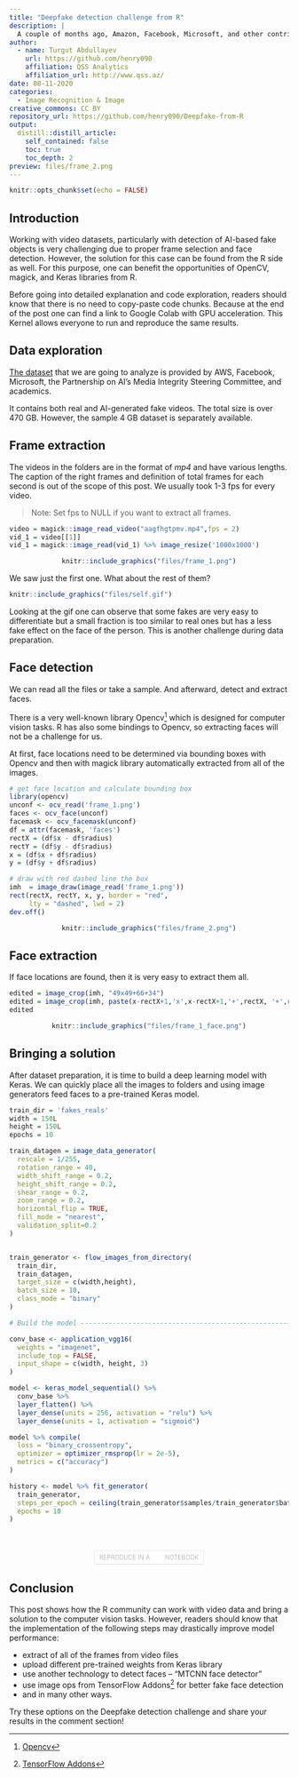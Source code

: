 ```yaml
---
title: "Deepfake detection challenge from R"
description: |
  A couple of months ago, Amazon, Facebook, Microsoft, and other contributors initiated a challenge consisting of telling apart real and AI-generated ("fake") videos. We show how to approach this challenge from R.
author:
  - name: Turgut Abdullayev 
    url: https://github.com/henry090
    affiliation: QSS Analytics
    affiliation_url: http://www.qss.az/
date: 08-11-2020
categories:
  - Image Recognition & Image
creative_commons: CC BY
repository_url: https://github.com/henry090/Deepfake-from-R
output: 
  distill::distill_article:
    self_contained: false
    toc: true
    toc_depth: 2
preview: files/frame_2.png
---
```




<style type="text/css">
.colab-root {
    display: inline-block;
    background: rgba(255, 255, 255, 0.75);
    padding: 4px 8px;
    border-radius: 4px;
    font-size: 11px!important;
    text-decoration: none;
    color: #aaa;
    border: none;
    font-weight: 300;
    border: solid 1px rgba(0, 0, 0, 0.08);
    border-bottom-color: rgba(0, 0, 0, 0.15);
    text-transform: uppercase;
    line-height: 16px;
}
span.colab-span {
    background-image: url(https://distill.pub/2020/growing-ca/images/colab.svg);
    background-repeat: no-repeat;
    background-size: 20px;
    background-position-y: 2px;
    display: inline-block;
    padding-left: 24px;
    border-radius: 4px;
    text-decoration: none;
}
</style>

```r
knitr::opts_chunk$set(echo = FALSE)
```

## Introduction

Working with video datasets, particularly with detection of AI-based fake objects is very challenging due to proper frame selection and face detection. However, the solution for this case can be found from the R side as well. For this purpose, one can benefit the opportunities of OpenCV, magick, and Keras libraries from R.

Before going into detailed explanation and code exploration, readers should know that there is no need to copy-paste code chunks. Because at the end of the post one can find a link to Google Colab with GPU acceleration. This Kernel allows everyone to run and reproduce the same results.


## Data exploration

[The dataset](https://www.kaggle.com/c/deepfake-detection-challenge/overview/description) that we are going to analyze is provided by AWS, Facebook, Microsoft, the Partnership on AI’s Media Integrity Steering Committee, and academics.

It contains both real and AI-generated fake videos. The total size is over 470 GB. However, the sample 4 GB dataset is separately available.

## Frame extraction

The videos in the folders are in the format of _mp4_ and have various lengths. The caption of the right frames and definition of total frames for each second is out of the scope of this post. We usually took 1-3 fps for every video.

> Note: Set fps to NULL if you want to extract all frames.

```r
video = magick::image_read_video("aagfhgtpmv.mp4",fps = 2)
vid_1 = video[[1]]
vid_1 = magick::image_read(vid_1) %>% image_resize('1000x1000')
```

<center>

```r
knitr::include_graphics("files/frame_1.png")
```

</center>

We saw just the first one. What about the rest of them?

```r
knitr::include_graphics("files/self.gif")
```

Looking at the gif one can observe that some fakes are very easy to differentiate but a small fraction is too similar to real ones but has a less fake effect on the face of the person. This is another challenge during data preparation.


## Face detection

We can read all the files or take a sample. And afterward, detect and extract faces. 

There is a very well-known library Opencv^[[Opencv](https://opencv.org/)] which is designed for computer vision tasks. R has also some bindings to Opencv, so extracting faces will not be a challenge for us.

At first, face locations need to be determined via bounding boxes with Opencv and then with magick library automatically extracted from all of the images.

```r
# get face location and calculate bounding box
library(opencv)
unconf <- ocv_read('frame_1.png')
faces <- ocv_face(unconf)
facemask <- ocv_facemask(unconf)
df = attr(facemask, 'faces')
rectX = (df$x - df$radius) 
rectY = (df$y - df$radius)
x = (df$x + df$radius) 
y = (df$y + df$radius)

# draw with red dashed line the box
imh  = image_draw(image_read('frame_1.png'))
rect(rectX, rectY, x, y, border = "red", 
     lty = "dashed", lwd = 2)
dev.off()

```

<center>

```r
knitr::include_graphics("files/frame_2.png")
```

</center>

## Face extraction

If face locations are found, then it is very easy to extract them all. 

```r
edited = image_crop(imh, "49x49+66+34")
edited = image_crop(imh, paste(x-rectX+1,'x',x-rectX+1,'+',rectX, '+',rectY,sep = ''))
edited
```

<center>

```r
knitr::include_graphics("files/frame_1_face.png")
```

</center>
 
 
## Bringing a solution

After dataset preparation, it is time to build a deep learning model with Keras. We can quickly place all the images to folders and using image generators feed faces to a pre-trained Keras model. 

```r
train_dir = 'fakes_reals'
width = 150L
height = 150L
epochs = 10

train_datagen = image_data_generator(
  rescale = 1/255,
  rotation_range = 40,
  width_shift_range = 0.2,
  height_shift_range = 0.2,
  shear_range = 0.2,
  zoom_range = 0.2,
  horizontal_flip = TRUE,
  fill_mode = "nearest",
  validation_split=0.2
)


train_generator <- flow_images_from_directory(
  train_dir,                  
  train_datagen,             
  target_size = c(width,height), 
  batch_size = 10,
  class_mode = "binary"
)

# Build the model ---------------------------------------------------------

conv_base <- application_vgg16(
  weights = "imagenet",
  include_top = FALSE,
  input_shape = c(width, height, 3)
)

model <- keras_model_sequential() %>% 
  conv_base %>% 
  layer_flatten() %>% 
  layer_dense(units = 256, activation = "relu") %>% 
  layer_dense(units = 1, activation = "sigmoid")

model %>% compile(
  loss = "binary_crossentropy",
  optimizer = optimizer_rmsprop(lr = 2e-5),
  metrics = c("accuracy")
)

history <- model %>% fit_generator(
  train_generator,
  steps_per_epoch = ceiling(train_generator$samples/train_generator$batch_size),
  epochs = 10
)
```
 
<center>

<br><br> <a href="https://colab.research.google.com/drive/1Wf9aTdcC_YtigjQIYcG8zJqq2q_vpZR9?usp=sharing" class="colab-root">Reproduce in a <span class="colab-span">Notebook</span></a>

</center>

## Conclusion

This post shows how the R community can work with video data and bring a solution to the computer vision tasks. However, readers should know that the implementation of the following steps may drastically improve model performance:

- extract of all of the frames from video files
- upload different pre-trained weights from Keras library
- use another technology to detect faces -- "MTCNN face detector"
- use image ops from TensorFlow Addons^[[TensorFlow Addons](https://github.com/henry090/tfaddons)] for better fake face detection
- and in many other ways.

Try these options on the Deepfake detection challenge and share your results in the comment section!


